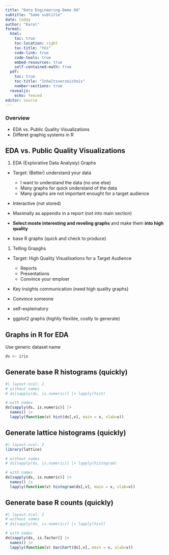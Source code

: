 ---
title: "Data Engineering Demo 04"
subtitle: "Some subtitle"
date: today
author: "Karol"
format: 
  html:
    toc: true
    toc-location: right
    toc-title: "Yes"
    code-link: true
    code-tools: true
    embed-resources: true
    self-contained-math: true
  pdf: 
    toc: true
    toc-title: "Inhaltsverzeichnis"
    number-sections: true
  revealjs: 
    echo: fenced
editor: source
---

### Overview

* EDA vs. Public Quality Visualizations
* Differet graphig systems in R

## EDA vs. Public Quality Visualizations

1. EDA (Explorative Data Analysiy) Graphs

* Target: (Better) understand your data
  
  + I want to understand the data (no one else)
  + Many graphs for quick understand of the data
  + Many graphs are not important enought for a target audience

* Interactive (not stored)
* Maximally as appendix in a report (not into main section)
* **Select moste interesting and reveling graphs** and make them **into high quality**
* base R graphs (quick and check to produce)

1. Telling Grapghs

* Target: High Quality Visualisations for a Target Audience

  + Reports
  + Presentations
  + Convince your emploer


* Key insights communication (need high quality graphs)
* Convince someone
* self-expleinatory
+ ggplot2 graphs (highliy flexible, costly to generate)

## Graphs in R for EDA

Use generic dataset name
```{r}
ds <- iris

```

## Generate base R histograms (quickly)

```{r}
#| layout-ncol: 2
# without names
# ds[sapply(ds, is.numeric)] |> lapply(hist)

# with names
ds[sapply(ds, is.numeric)] |> 
  names() |> 
  lapply(function(v) hist(ds[,v], main = v, xlab=v))
```




## Generate lattice histograms (quickly)

```{r}
#| layout-ncol: 2
library(lattice)

# without names
# ds[sapply(ds, is.numeric)] |> lapply(histogram)

# with names
ds[sapply(ds, is.numeric)] |> 
  names() |> 
  lapply(function(v) histogram(ds[,v], main = v, xlab=v))
```


## Generate base R counts (quickly)

```{r}
#| layout-ncol: 2
# without names
# ds[sapply(ds, is.numeric)] |> lapply(hist)

# with names
ds[sapply(ds, is.factor)] |> 
  names() |> 
  lapply(function(v) barchart(ds[,v], main = v, xlab=v))
```
